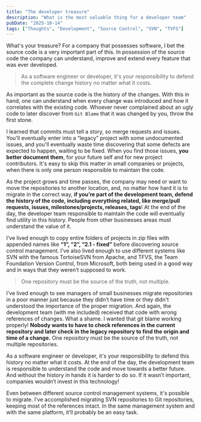 ```yaml
---
title: "The developer treasure"
description: "What is the most valuable thing for a developer team"
pubDate: "2025-10-14"
tags: ["Thoughts", "Development", "Source Control", "SVN", "TVFS"]
---
```


What's your treasure? For a company that possesses software, I bet the source code is a very important part of this.
In possession of the source code the company can understand, improve and extend every feature that was ever developed. 

> As a software engineer or developer,  it's your responsibility to defend the complete change history no matter what it costs.

As important as the source code is the history of the changes. With this in hand, one can understand when every change was introduced and how it correlates with the existing code. 
Whoever never complained about an ugly code to later discover from <Highlight color="lightBlue">`Git Blame`</Highlight> that it was changed by you, throw the first stone.

I learned that <Highlight color="lightBlue">commits must tell a story</Highlight>,  <Highlight color="darkBlue">so merge requests and issues</Highlight>. You'll eventually enter into a “legacy” project with some undocumented issues,  and you'll eventually waste time discovering that some defects are expected to happen, waiting to be fixed. When you find those issues, **you better document them**, for your future self and for new project contributors. It's easy to skip this matter in small companies or projects, when there is only one person responsible to maintain the code.

As the project grows and time passes, the company may need or want to move the repositories to another location, and, no matter how hard it is to migrate in the correct way, **if you’re part of the development team, defend the history of the code, including everything related, like merge/pull requests, issues, milestones/projects, releases, tags**! At the end of the day, the developer team responsible to maintain the code will eventually find utility in this history. People from other businesses areas must understand the value of it.

I’ve lived enough to copy entire folders of projects in zip files with appended names like **“1”, “2”, “2.1 - fixed”** before discovering source control management. I’ve also lived enough to use different systems like <Highlight delay="4000" color='darkBlue'>SVN</Highlight> with the famous TortoiseSVN from Apache, and <Highlight delay="4000" color='darkBlue'>TFVS</Highlight>, the Team Foundation Version Control, from Microsoft, both being used in a good way and in ways that they weren’t supposed to work.

> One repository must be the source of the truth, not multiple.

I’ve lived enough to see managers of small businesses migrate repositories in a poor manner just because they didn’t have time or they didn't understood the importance of the proper migration. And again, the development team (with me included) received that code with wrong references of changes. What a shame. I wanted that git blame working properly! **Nobody wants to have to check references in the current repository and later check in the legacy repository to find the origin and time of a change.** One repository must be the source of the truth, not multiple repositories.

As a software engineer or developer,  it's your responsibility to defend this history no matter what it costs. At the end of the day,  the development team is responsible to understand the code and move towards a better future. And without the history in hands it is harder to do so. If it wasn’t important, companies wouldn’t invest in this technology!

Even between different source control management systems, it's possible to migrate. I’ve accomplished migrating SVN repositories to Git repositories, keeping most of the references intact. In the same management system and with the same platform, it’ll probably be an easy task.
